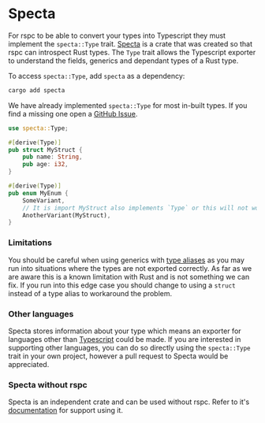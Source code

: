 # Specta

For rspc to be able to convert your types into Typescript they must implement the `specta::Type` trait. [Specta](https://github.com/oscartbeaumont/rspc/tree/main/specta) is a crate that was created so that rspc can introspect Rust types. The `Type` trait allows the Typescript exporter to understand the fields, generics and dependant types of a Rust type.

To access `specta::Type`, add `specta` as a dependency:

```bash
cargo add specta
```

We have already implemented `specta::Type` for most in-built types.
If you find a missing one open a [GitHub Issue](https://github.com/oscartbeaumont/specta/issues/new).

```rs copy filename="src/main.rs"
use specta::Type;

#[derive(Type)]
pub struct MyStruct {
    pub name: String,
    pub age: i32,
}

#[derive(Type)]
pub enum MyEnum {
    SomeVariant,
    // It is import MyStruct also implements `Type` or this will not work
    AnotherVariant(MyStruct),
}
```

### Limitations

You should be careful when using generics with [type aliases](https://doc.rust-lang.org/reference/items/type-aliases.html) as you may run into situations where the types are not exported correctly. As far as we are aware this is a known limitation with Rust and is not something we can fix. If you run into this edge case you should change to using a `struct` instead of a type alias to workaround the problem.

### Other languages

Specta stores information about your type which means an exporter for languages other than [Typescript](https://www.typescriptlang.org) could be made. If you are interested in supporting other languages, you can do so directly using the `specta::Type` trait in your own project, however a pull request to Specta would be appreciated.

### Specta without rspc

Specta is an independent crate and can be used without rspc. Refer to it's [documentation](https://docs.rs/specta) for support using it.
